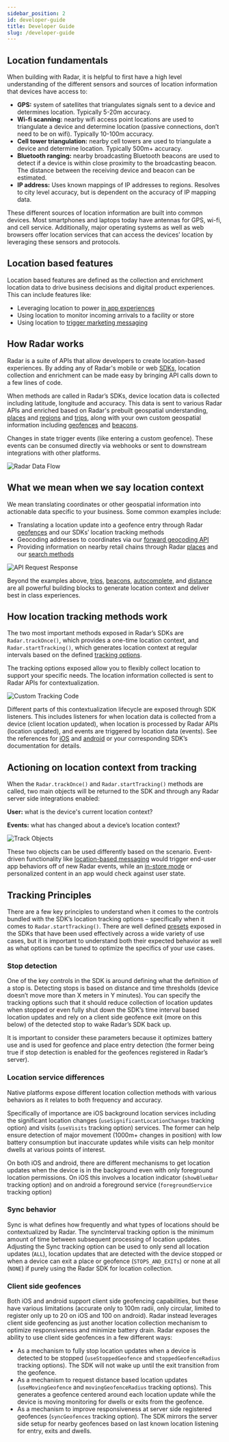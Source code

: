 ```yaml
---
sidebar_position: 2
id: developer-guide
title: Developer Guide
slug: /developer-guide
---
```


## Location fundamentals

When building with Radar, it is helpful to first have a high level understanding of the different sensors and sources of location information that devices have access to:

- **GPS:** system of satellites that triangulates signals sent to a device and determines location. Typically 5-20m accuracy.
- **Wi-fi scanning:** nearby wifi access point locations are used to triangulate a device and determine location (passive connections, don’t need to be on wifi). Typically 10-100m accuracy.
- **Cell tower triangulation:** nearby cell towers are used to triangulate a device and determine location. Typically 500m+ accuracy.
- **Bluetooth ranging:** nearby broadcasting Bluetooth beacons are used to detect if a device is within close proximity to the broadcasting beacon. The distance between the receiving device and beacon can be estimated.
- **IP address:** Uses known mappings of IP addresses to regions. Resolves to city level accuracy, but is dependent on the accuracy of IP mapping data.

These different sources of location information are built into common devices.  Most smartphones and laptops today have antennas for GPS, wi-fi, and cell service. Additionally, major operating systems as well as web browsers offer location services that can access the devices’ location by leveraging these sensors and protocols. 

## Location based features

Location based features are defined as the collection and enrichment location data to drive business decisions and digital product experiences. This can include features like: 

- Leveraging location to power [in app experiences](https://radar.com/blog/in-store-app-experiences)
- Using location to monitor incoming arrivals to a facility or store
- Using location to [trigger marketing messaging](https://radar.com/blog/case-study-retailmenot)

## How Radar works

Radar is a suite of APIs that allow developers to create location-based experiences. By adding any of Radar's mobile or web [SDKs](sdk), location collection and enrichment can be made easy by bringing API calls down to a few lines of code. 

When methods are called in Radar’s SDKs, device location data is collected including latitude, longitude and accuracy. This data is sent to various Radar APIs and enriched based on Radar's prebuilt geospatial understanding, [places](places) and [regions](regions) and [trips](trip-tracking), along with your own custom geospatial information including [geofences](geofences) and [beacons](beacons).

Changes in state trigger events (like entering a custom geofence). These events can be consumed directly via webhooks or sent to downstream integrations with other platforms.

![Radar Data Flow](/img/developer-guide/radar-data-flow.svg)

## What we mean when we say location context

We mean translating coordinates or other geospatial information into actionable data specific to your business. Some common examples include:
- Translating a location update into a geofence entry through Radar [geofences](geofences) and our SDKs’ location tracking methods
- Geocoding addresses to coordinates via our [forward geocoding API](api#geocoding)
- Providing information on nearby retail chains through Radar [places](places) and our [search methods](api#search-places)

![API Request Response](/img/developer-guide/api-request-response-example.svg)

Beyond the examples above, [trips](trip-tracking), [beacons](beacons), [autocomplete](api#autocomplete), and [distance](api#routing) are all powerful building blocks to generate location context and deliver best in class experiences.

## How location tracking methods work

The two most important methods exposed in Radar’s SDKs are `Radar.trackOnce()`, which provides a one-time location context, and `Radar.startTracking()`, which generates location context at regular intervals based on the defined [tracking options](sdk/tracking).

The tracking options exposed allow you to flexibly collect location to support your specific needs. The location information collected is sent to Radar APIs for contextualization.  

![Custom Tracking Code](/img/developer-guide/start-tracking-custom.svg)

Different parts of this contextualization lifecycle are exposed through SDK listeners. This includes listeners for when location data is collected from a device (client location updated), when location is processed by Radar APIs (location updated), and events are triggered by location data (events). See the references for [iOS](sdk/ios#listening-for-events-with-a-delegate) and [android](sdk/android#listening-for-events-with-a-receiver) or your corresponding SDK’s documentation for details.

## Actioning on location context from tracking

When the `Radar.trackOnce()` and `Radar.startTracking()` methods are called, two main objects will be returned to the SDK and through any Radar server side integrations enabled:

**User:** what is the device's current location context?

**Events:** what has changed about a device’s location context?

![Track Objects](/img/developer-guide/track-payload.svg)

These two objects can be used differently based on the scenario. Event-driven functionality like [location-based messaging](tutorials/showing-a-notification-when-a-user-enters-a-geofence) would trigger end-user app behaviors off of new Radar events, while an [in-store mode](tutorials/building-an-app-experience-that-changes-based-on-location-in-store-mode) or personalized content in an app would check against user state.

## Tracking Principles

There are a few key principles to understand when it comes to the controls bundled with the SDK’s location tracking options – specifically when it comes to `Radar.startTracking()`. There are well defined [presets](sdk/tracking#ios-presets) exposed in the SDKs that have been used effectively across a wide variety of use cases, but it is important to understand both their expected behavior as well as what options can be tuned to optimize the specifics of your use cases.

### Stop detection

One of the key controls in the SDK is around defining what the definition of a stop is. Detecting stops is based on distance and time thresholds (device doesn’t move more than X meters in Y minutes). You can specify the tracking options such that it should reduce collection of location updates when stopped or even fully shut down the SDK’s time interval based location updates and rely on a client side geofence exit (more on this below) of the detected stop to wake Radar’s SDK back up.  

It is important to consider these parameters because it optimizes battery use and is used for geofence and place entry detection (the former being true if stop detection is enabled for the geofences registered in Radar’s server).

### Location service differences

Native platforms expose different location collection methods with various behaviors as it relates to both frequency and accuracy. 

Specifically of importance are iOS background location services including the significant location changes (`useSignificantLocationChanges` tracking option) and visits (`useVisits` tracking option) services. The former can help ensure detection of major movement  (1000m+ changes in position) with low battery consumption but inaccurate updates while visits can help monitor dwells at various points of interest.

On both iOS and android, there are different mechanisms to get location updates when the device is in the background even with only foreground location permissions. On iOS this involves a location indicator (`showBlueBar` tracking option) and on android a foreground service (`foregroundService` tracking option)

### Sync behavior

Sync is what defines how frequently and what types of locations should be contextualized by Radar. The syncInterval tracking option is the minimum amount of time between subsequent processing of location updates. Adjusting the Sync tracking option can be used to only send all location updates (`ALL`), location updates that are detected with the device stopped or when a device can exit a place or geofence (`STOPS_AND_EXITs`) or none at all (`NONE`) if purely using the Radar SDK for location collection.

### Client side geofences

Both iOS and android support client side geofencing capabilities, but these have various limitations (accurate only to 100m radii, only circular, limited to register only up to 20 on iOS and 100 on android).  Radar instead leverages client side geofencing as just another location collection mechanism to optimize responsiveness and minimize battery drain. Radar exposes the ability to use client side geofences in a few different ways:
- As a mechanism to fully stop location updates when a device is detected to be stopped (`useStoppedGeofence` and `stoppedGeofenceRadius` tracking options). The SDK will not wake up until the exit transition from the geofence.
- As a mechanism to request distance based location updates (`useMovingGeofence` and `movingGeofenceRadius` tracking options). This generates a geofence centered around each location update while the device is moving monitoring for dwells or exits from the geofence.
- As a mechanism to improve responsiveness at server side registered geofences (`syncGeofences` tracking option). The SDK mirrors the server side setup for nearby geofences based on last known location listening for entry, exits and dwells.

